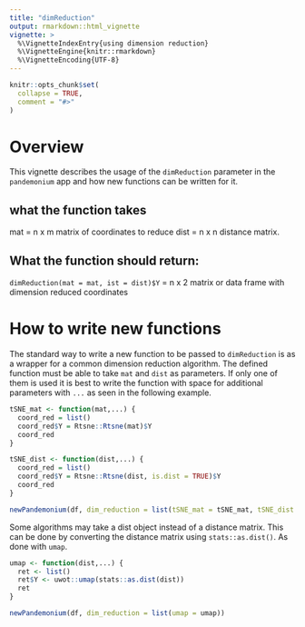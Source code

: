 ```yaml
---
title: "dimReduction"
output: rmarkdown::html_vignette
vignette: >
  %\VignetteIndexEntry{using dimension reduction}
  %\VignetteEngine{knitr::rmarkdown}
  %\VignetteEncoding{UTF-8}
---
```


```r
knitr::opts_chunk$set(
  collapse = TRUE,
  comment = "#>"
)
```


# Overview
This vignette describes the usage of the `dimReduction` parameter in the `pandemonium` app and how new functions can be written for it.


## what the function takes
mat = n x m matrix of coordinates to reduce
dist = n x n distance matrix.

## What the function should return:
`dimReduction(mat = mat, ist = dist)$Y` = n x 2 matrix or data frame with dimension reduced coordinates


# How to write new functions
The standard way to write a new function to be passed to `dimReduction` is as a wrapper for a common dimension reduction algorithm.
The defined function must be able to take `mat` and `dist` as parameters. If only one of them is used it is best to write the function with space for additional parameters with `...` as seen in the following example.
```r
tSNE_mat <- function(mat,...) {
  coord_red = list()
  coord_red$Y = Rtsne::Rtsne(mat)$Y
  coord_red
}

tSNE_dist <- function(dist,...) {
  coord_red = list()
  coord_red$Y = Rtsne::Rtsne(dist, is.dist = TRUE)$Y
  coord_red
}

newPandemonium(df, dim_reduction = list(tSNE_mat = tSNE_mat, tSNE_dist = tSNE_dist))
```

Some algorithms may take a dist object instead of a distance matrix. This can be done by converting the distance matrix using `stats::as.dist()`. As done with `umap`. 

```r
umap <- function(dist,...) {
  ret <- list()
  ret$Y <- uwot::umap(stats::as.dist(dist))
  ret
}

newPandemonium(df, dim_reduction = list(umap = umap))
```
